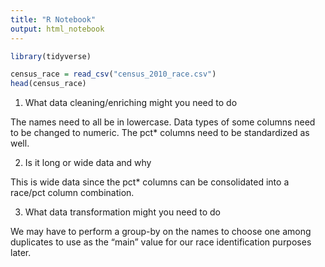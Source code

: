 ```yaml
---
title: "R Notebook"
output: html_notebook
---
```


```r
library(tidyverse)
```

```r
census_race = read_csv("census_2010_race.csv")
head(census_race)
```

1. What data cleaning/enriching might you need to do

The names need to all be in lowercase. Data types of some columns need to be changed
to numeric. The pct* columns need to be standardized as well.

2. Is it long or wide data and why

This is wide data since the pct* columns can be consolidated into a race/pct
column combination.

3. What data transformation might you need to do

We may have to perform a group-by on the names to choose one among duplicates 
to use as the "main" value for our race identification purposes later. 

```r

```

